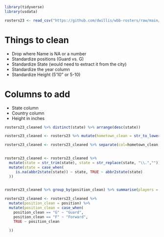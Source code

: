 ```r
library(tidyverse)
library(usdata)
```


```r
rosters23 <- read_csv("https://github.com/dwillis/wbb-rosters/raw/main/rosters_2022-23.csv")
```


# Things to clean

* Drop where Name is NA or a number
* Standardize positions (Guard vs. G)
* Standardize State (would need to extract it from the city)
* Standardize the year column
* Standardize Height (5'10" or 5-10)

# Columns to add

* State column
* Country column
* Height in inches


```r
rosters23_cleaned %>% distinct(state) %>% arrange(desc(state))
```


```r
rosters23_cleaned <- rosters23 %>% mutate(hometown_clean = str_to_lower(hometown))

rosters23_cleaned <- rosters23_cleaned %>% separate(col=hometown_clean, c("new_hometown", "state"), sep=",", extra="merge")
  
```
```r
rosters23_cleaned <- rosters23_cleaned %>% 
  mutate(state = str_trim(state), state = str_replace(state, "\\.","")) %>% 
  mutate(state = case_when(
     is.na(abbr2state(state)) ~ state, TRUE ~ abbr2state(state)
  ))
          
```



```r
rosters23_cleaned %>% group_by(position_clean) %>% summarise(players = n()) %>% arrange(desc(players))
```

```r
rosters23_cleaned <- rosters23_cleaned %>% 
  mutate(position_clean = position) %>% 
  mutate(position_clean = case_when(
    position_clean == "G" ~ "Guard",
    position_clean == "F" ~ "Forward",
    TRUE ~ position_clean
    
  ))


  
  
```


























